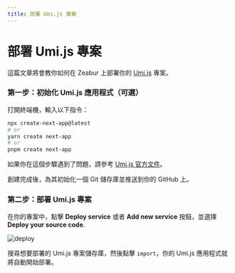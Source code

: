 ```yaml
---
title: 部署 Umi.js 專案
---
```



<Head>
  <meta name="zeabur:image:title" content="部署 Umi.js 專案" />
  <meta name="zeabur:image:subtitle" content="教你如何在 Zeabur 上部署你的 Umi.js 專案" />
</Head>

# 部署 Umi.js 專案

這篇文章將會教你如何在 Zeabur 上部署你的 [Umi.js](https://umijs.org/) 專案。

### 第一步：初始化 Umi.js 應用程式（可選）

打開終端機，輸入以下指令：

```bash
npx create-next-app@latest
# or
yarn create next-app
# or
pnpm create next-app
```

如果你在這個步驟遇到了問題，請參考 [Umi.js 官方文件](https://umijs.org/docs/tutorials/getting-started)。

創建完成後，為其初始化一個 Git 儲存庫並推送到你的 GitHub 上。

### 第二步：部署 Umi.js 專案

在你的專案中，點擊 **Deploy service** 或者 **Add new service** 按鈕，並選擇 **Deploy your source code**.

![deploy](/framework/deploy.png)

搜尋想要部署的 Umi.js 專案儲存庫，然後點擊 `import`，你的 Umi.js 應用程式就將自動開始部署。

